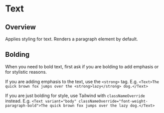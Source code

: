 
<Meta of={TextStories} />

# Text

<ResourceLinks
  sourceCode="https://github.com/cultureamp/kaizen-design-system/tree/main/packages/components/src/Text"
  designGuidelines="https://cultureamp.atlassian.net/wiki/spaces/DesignSystem/pages/3074885298/Typography#Paragraph"
  className="!mb-8"
/>

<KaioNotification />

<Installation
  installCommand="yarn add @kaizen/components"
  importStatement='import { Text } from "@kaizen/components"'
/>

## Overview

Applies styling for text. Renders a paragraph element by default.

<Canvas of={TextStories.Playground} />
<Controls of={TextStories.Playground} />

## Bolding

When you need to bold text, first ask if you are bolding to add emphasis or for stylistic reasons.

If you are adding emphasis to the text, use the `<strong>` tag. E.g. `<Text>The quick brown fox jumps over the <strong>lazy</strong> dog.</Text>`

If you are just bolding for style, use Tailwind with `classNameOverride` instead. E.g. `<Text variant="body" classNameOverride="font-weight-paragraph-bold">The quick brown fox jumps over the lazy dog.</Text>`
